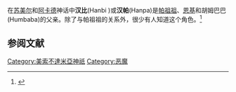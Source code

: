 {{Mesopotamian myth|expanded=5}}

在[[苏美尔|苏美尔]]和[[阿卡德|阿卡德]]神话中'''汉比'''(Hanbi )或'''汉帕'''(Hanpa)是[[帕祖祖|帕祖祖]]、[[恩基|恩基]]和胡姆巴巴(Humbaba)的父亲。除了与帕祖祖的关系外，很少有人知道这个角色。<ref>{{cite web|url=http://www.sarissa.org/sumer/sumer_g.php |title=苏美尔神祇 |publisher=Sarissa.org |date= |accessdate=2010-09-12 |deadurl=yes |archiveurl=https://web.archive.org/web/20101220041749/http://sarissa.org/sumer/sumer_g.php |archivedate=2010-12-20 }}</ref> 

==参阅文献==
{{reflist}}

{{中东神话}}

[[Category:美索不達米亞神祇|Category:美索不達米亞神祇]]
[[Category:恶魔|Category:恶魔]]
